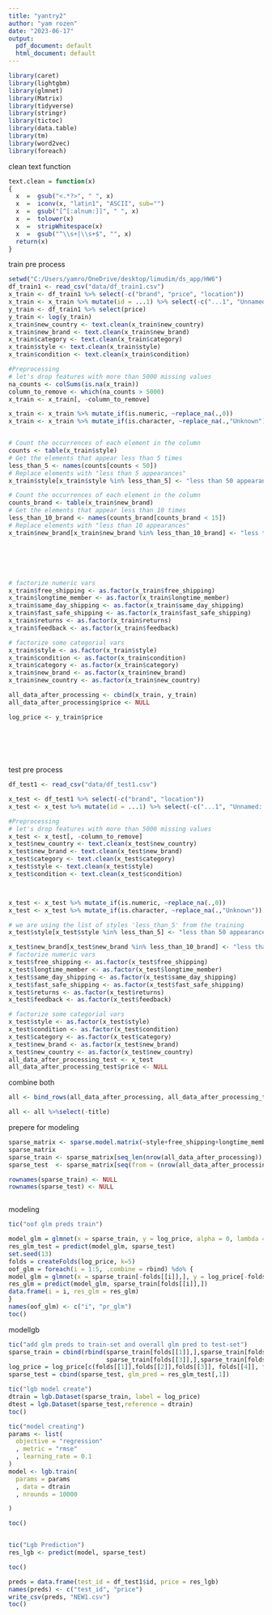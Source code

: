 ```yaml
---
title: "yantry2"
author: "yam rozen"
date: "2023-06-17"
output:
  pdf_document: default
  html_document: default
---
```


```r
library(caret)
library(lightgbm)
library(glmnet)
library(Matrix)
library(tidyverse)
library(stringr)
library(tictoc)
library(data.table)
library(tm)
library(word2vec)
library(foreach)
```
clean text function
```r
text.clean = function(x)                    
{ 
  x  =  gsub("<.*?>", " ", x)               
  x  =  iconv(x, "latin1", "ASCII", sub="") 
  x  =  gsub("[^[:alnum:]]", " ", x)        
  x  =  tolower(x)                         
  x  =  stripWhitespace(x)                
  x  =  gsub("^\\s+|\\s+$", "", x)         
  return(x)
}

```
train pre process
```r
setwd("C:/Users/yamro/OneDrive/desktop/limudim/ds_app/HW6")
df_train1 <- read_csv("data/df_train1.csv")
x_train <- df_train1 %>% select(-c("brand", "price", "location"))
x_train <- x_train %>% mutate(id = ...1) %>% select(-c("...1", "Unnamed: 0"))
y_train <- df_train1 %>% select(price)
y_train <- log(y_train)
x_train$new_country <- text.clean(x_train$new_country)
x_train$new_brand <- text.clean(x_train$new_brand)
x_train$category <- text.clean(x_train$category)
x_train$style <- text.clean(x_train$style)
x_train$condition <- text.clean(x_train$condition)

#Preprocessing
# let's drop features with more than 5000 missing values
na_counts <- colSums(is.na(x_train))
column_to_remove <- which(na_counts > 5000)
x_train <- x_train[, -column_to_remove]

x_train <- x_train %>% mutate_if(is.numeric, ~replace_na(.,0))
x_train <- x_train %>% mutate_if(is.character, ~replace_na(.,"Unknown"))


# Count the occurrences of each element in the column
counts <- table(x_train$style)
# Get the elements that appear less than 5 times
less_than_5 <- names(counts[counts < 50])
# Replace elements with "less than 5 appearances"
x_train$style[x_train$style %in% less_than_5] <- "less than 50 appearances"

# Count the occurrences of each element in the column
counts_brand <- table(x_train$new_brand)
# Get the elements that appear less than 10 times
less_than_10_brand <- names(counts_brand[counts_brand < 15])
# Replace elements with "less than 10 appearances"
x_train$new_brand[x_train$new_brand %in% less_than_10_brand] <- "less than 15 appearances"






# factorize numeric vars
x_train$free_shipping <- as.factor(x_train$free_shipping)
x_train$longtime_member <- as.factor(x_train$longtime_member)
x_train$same_day_shipping <- as.factor(x_train$same_day_shipping)
x_train$fast_safe_shipping <- as.factor(x_train$fast_safe_shipping)
x_train$returns <- as.factor(x_train$returns)
x_train$feedback <- as.factor(x_train$feedback)

# factorize some categorial vars
x_train$style <- as.factor(x_train$style)
x_train$condition <- as.factor(x_train$condition)
x_train$category <- as.factor(x_train$category)
x_train$new_brand <- as.factor(x_train$new_brand)
x_train$new_country <- as.factor(x_train$new_country)

all_data_after_processing <- cbind(x_train, y_train)
all_data_after_processing$price <- NULL

log_price <- y_train$price
 
 

 
 
```
test pre process
```r
df_test1 <- read_csv("data/df_test1.csv")

x_test <- df_test1 %>% select(-c("brand", "location"))
x_test <- x_test %>% mutate(id = ...1) %>% select(-c("...1", "Unnamed: 0"))

#Preprocessing
# let's drop features with more than 5000 missing values
x_test <- x_test[, -column_to_remove]
x_test$new_country <- text.clean(x_test$new_country)
x_test$new_brand <- text.clean(x_test$new_brand)
x_test$category <- text.clean(x_test$category)
x_test$style <- text.clean(x_test$style)
x_test$condition <- text.clean(x_test$condition)



x_test <- x_test %>% mutate_if(is.numeric, ~replace_na(.,0))
x_test <- x_test %>% mutate_if(is.character, ~replace_na(.,"Unknown"))

# we are using the list of styles 'less_than_5' from the training
x_test$style[x_test$style %in% less_than_5] <- "less than 50 appearances"

x_test$new_brand[x_test$new_brand %in% less_than_10_brand] <- "less than 15 appearances"
# factorize numeric vars
x_test$free_shipping <- as.factor(x_test$free_shipping)
x_test$longtime_member <- as.factor(x_test$longtime_member)
x_test$same_day_shipping <- as.factor(x_test$same_day_shipping)
x_test$fast_safe_shipping <- as.factor(x_test$fast_safe_shipping)
x_test$returns <- as.factor(x_test$returns)
x_test$feedback <- as.factor(x_test$feedback)

# factorize some categorial vars
x_test$style <- as.factor(x_test$style)
x_test$condition <- as.factor(x_test$condition)
x_test$category <- as.factor(x_test$category)
x_test$new_brand <- as.factor(x_test$new_brand)
x_test$new_country <- as.factor(x_test$new_country)
all_data_after_processing_test <- x_test
all_data_after_processing_test$price <- NULL
```
combine both
```r

all <- bind_rows(all_data_after_processing, all_data_after_processing_test)

all <- all %>%select(-title)

```
prepere for modeling
```r

sparse_matrix <- sparse.model.matrix(~style+free_shipping+longtime_member+same_day_shipping+fast_safe_shipping+returns+feedback+condition+category+new_brand+new_country, data = all)
sparse_matrix
sparse_train <- sparse_matrix[seq_len(nrow(all_data_after_processing)), ]
sparse_test  <- sparse_matrix[seq(from = (nrow(all_data_after_processing) + 1), to = nrow(sparse_matrix)), ]

rownames(sparse_train) <- NULL
rownames(sparse_test) <- NULL



```





modeling
```r
tic("oof glm preds train")

model_glm = glmnet(x = sparse_train, y = log_price, alpha = 0, lambda = 10^(-1.5))
res_glm_test = predict(model_glm, sparse_test)
set.seed(13)
folds = createFolds(log_price, k=5)
oof_glm = foreach(i = 1:5, .combine = rbind) %do% {
model_glm = glmnet(x = sparse_train[-folds[[i]],], y = log_price[-folds[[i]]], alpha = 0, lambda = 10^(-1.5))
res_glm = predict(model_glm, sparse_train[folds[[i]],])
data.frame(i = i, res_glm = res_glm)
}
names(oof_glm) <- c("i", "pr_glm")
toc()
```

modellgb 
```r


tic("add glm preds to train-set and overall glm pred to test-set")
sparse_train = cbind(rbind(sparse_train[folds[[1]],],sparse_train[folds[[2]],],
                           sparse_train[folds[[3]],],sparse_train[folds[[4]],],sparse_train[folds[[5]],]), glm_pred = oof_glm$pr_glm)
log_price = log_price[c(folds[[1]],folds[[2]],folds[[3]], folds[[4]], folds[[5]])]
sparse_test = cbind(sparse_test, glm_pred = res_glm_test[,1])

tic("lgb model create")
dtrain = lgb.Dataset(sparse_train, label = log_price)
dtest = lgb.Dataset(sparse_test,reference = dtrain)
toc()

tic("model creating")
params <- list(
  objective = "regression"
  , metric = "rmse"
  , learning_rate = 0.1
)
model <- lgb.train(
  params = params
  , data = dtrain
  , nrounds = 10000

)

toc()


tic("Lgb Prediction")
res_lgb <- predict(model, sparse_test)

toc()
```
```r
preds = data.frame(test_id = df_test1$id, price = res_lgb)
names(preds) <- c("test_id", "price")
write_csv(preds, "NEW1.csv")
toc()
```
